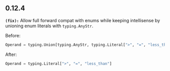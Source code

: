 ## 0.12.4
**`(fix):`** Allow full forward compat with enums while keeping intellisense by unioning enum literals with `typing.AnyStr`.

  Before:

  ```python
  Operand = typing.Union[typing.AnyStr, typing.Literal[">", "=", "less_than"]]
  ```

  After:

  ```python
  Operand = typing.Literal[">", "=", "less_than"]
  ```


